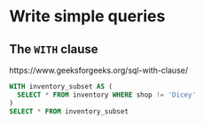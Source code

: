 # Write simple queries 


## The `WITH` clause

https://www.geeksforgeeks.org/sql-with-clause/  

```sql
WITH inventory_subset AS (
  SELECT * FROM inventory WHERE shop != 'Dicey'
)
SELECT * FROM inventory_subset
```

